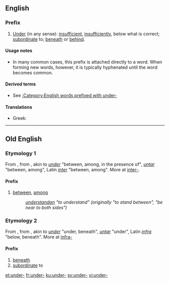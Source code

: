 ==English==

===Prefix===
{{en-prefix}}

# [[under|Under]] (in any sense): [[insufficient]], [[insufficiently]], below what is correct; [[subordinate]] to; [[beneath]] or [[behind]].

====Usage notes====
* In many common cases, this prefix is attached directly to a word. When forming new words, however, it is typically hyphenated until the word becomes common.

====Derived terms====
*See [[:Category:English words prefixed with under-]]

====Translations====
{{trans-top}}
* Greek: {{t+|el|υπο-|tr=ypo-}}
{{trans-mid}}
{{trans-bottom}}

----

==Old English==

===Etymology 1===
From {{etyl|gem-pro|ang}} {{recons|under|lang=gem-pro}}, from {{proto|ine-pro|nter-|between, among|lang=ang}}, akin to {{etyl|ang|-}} ''[[under]]'' "between, among, in the presence of", {{etyl|goh|-}} ''[[untar]]'' "between, among", Latin ''[[inter]]'' "between, among". More at [[inter-]].

====Prefix====
{{head|ang|prefix}}

# [[between]], [[among]]
#: ''[[understandan]] "to understand" (originally "to stand between", "be near to both sides")''
#: ''{{term|undersceotan|underscēotan|to intercept|lang=ang}}''

===Etymology 2===
From {{etyl|gem-pro|ang}} {{recons|under|lang=gem-pro}}, from {{proto|ine-pro|ndhero-|lower|lang=ang}}, akin to {{etyl|ang|-}} ''[[under]]'' "under, beneath", {{etyl|goh|-}} ''[[untar]]'' "under", Latin ''[[infra]]'' "below, beneath". More at [[infra-]]

====Prefix====
{{head|ang|prefix}}

# [[beneath]]
# [[subordinate]] to
#: ''{{term|underling||underling, subordinate|lang=ang}}''

[[et:under-]]
[[fr:under-]]
[[ku:under-]]
[[sv:under-]]
[[vi:under-]]